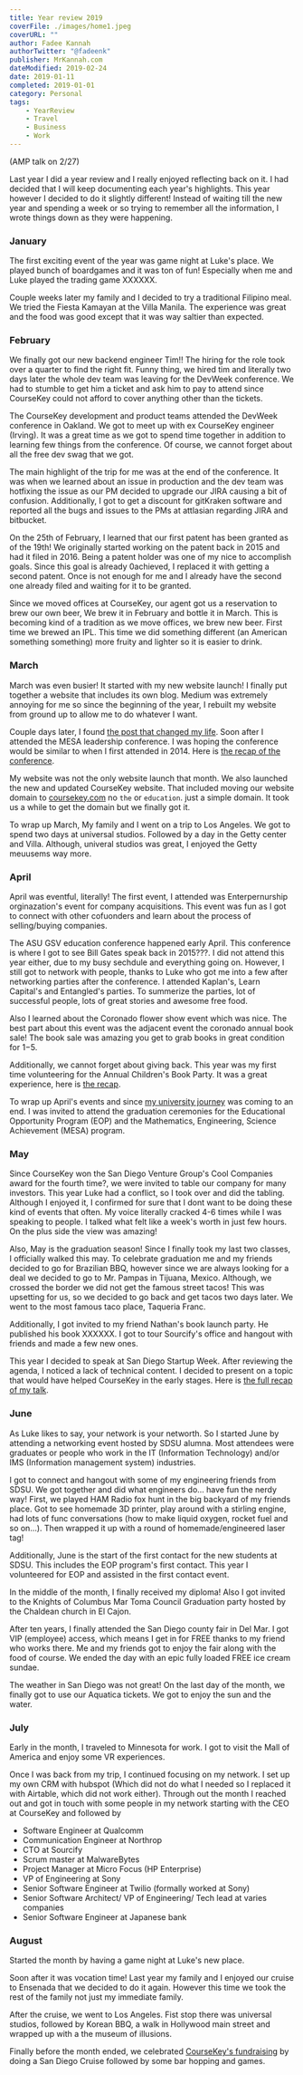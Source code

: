 ---
title: Year review 2019
coverFile: ./images/home1.jpeg
coverURL: ""
author: Fadee Kannah
authorTwitter: "@fadeenk"
publisher: MrKannah.com
dateModified: 2019-02-24
date: 2019-01-11
completed: 2019-01-01
category: Personal
tags:
    - YearReview
    - Travel
    - Business
    - Work
---

(AMP talk on 2/27)

Last year I did a year review and I really enjoyed reflecting back on it. I had decided that I will keep documenting each year's highlights. This year however I decided to do it slightly different! Instead of waiting till the new year and spending a week or so trying to remember all the information, I wrote things down as they were happening.

### January

The first exciting event of the year was game night at Luke's place. We played bunch of boardgames and it was ton of fun! Especially when me and Luke played the trading game XXXXXX. 

Couple weeks later my family and I decided to try a traditional Filipino meal. We tried the Fiesta Kamayan at the Villa Manila. The experience was great and the food was good except that it was way saltier than expected.

### February

We finally got our new backend engineer Tim!! The hiring for the role took over a quarter to find the right fit. Funny thing, we hired tim and literally two days later the whole dev team was leaving for the DevWeek conference. We had to stumble to get him a ticket and ask him to pay to attend since CourseKey could not afford to cover anything other than the tickets.

The CourseKey development and product teams attended the DevWeek conference in Oakland. We got to meet up with ex CourseKey engineer (Irving). It was a great time as we got to spend time together in addition to learning few things from the conference. Of course, we cannot forget about all the free dev swag that we got. 

The main highlight of the trip for me was at the end of the conference. It was when we learned about an issue in production and the dev team was hotfixing the issue as our PM decided to upgrade our JIRA causing a bit of confusion. Additionally, I got to get a discount for gitKraken software and reported all the bugs and issues to the PMs at attlasian regarding JIRA and bitbucket.

On the 25th of February, I learned that our first patent has been granted as of the 19th! We originally started working on the patent back in 2015 and had it filed in 2016. Being a patent holder was one of my nice to accomplish goals. Since this goal is already 0achieved, I replaced it with getting a second patent. Once is not enough for me and I already have the second one already filed and waiting for it to be granted. 

Since we moved offices at CourseKey, our agent got us a reservation to brew our own beer, We brew it in February and bottle it in March. This is becoming kind of a tradition as we move offices, we brew new beer. First time we brewed an IPL. This time we did something different (an American something something) more fruity and lighter so it is easier to drink.

### March

March was even busier! It started with my new website launch! I finally put together a website that includes its own blog. Medium was extremely annoying for me so since the beginning of the year, I rebuilt my website from ground up to allow me to do whatever I want. 

Couple days later, I found [the post that changed my life](). Soon after I attended the MESA leadership conference. I was hoping the conference would be similar to when I first attended in 2014. Here is [the recap of the conference]().

My website was not the only website launch that month. We also launched the new and updated CourseKey website. That included moving our website domain to [coursekey.com]() no `the` or `education`. just a simple domain. It took us a while to get the domain but we finally got it.

To wrap up March, My family and I went on a trip to Los Angeles. We got to spend two days at universal studios. Followed by a day in the Getty center and Villa. Although, univeral studios was great, I enjoyed the Getty meuusems way more. 

### April

April was eventful, literally! The first event, I attended was Enterpernurship orginazation's event for company acquisitions. This event was fun as I got to connect with other cofuonders and learn about the process of selling/buying companies.

The ASU GSV education conference happened early April. This conference is where I got to see Bill Gates speak back in 2015???. I did not attend this year either, due to my busy sechdule and everything going on. However, I still got to network with people, thanks to Luke who got me into a few after networking parties after the conference. I attended Kaplan's, Learn Capital's and Entangled's parties. To summerize the parties, lot of successful people, lots of great stories and awesome free food.

Also I learned about the Coronado flower show event which was nice. The best part about this event was the adjacent event the coronado annual book sale! The book sale was amazing you get to grab books in great condition for $1-$5. 

Additionally, we cannot forget about giving back. This year was my first time volunteering for the Annual Children's Book Party. It was a great experience, here is [the recap]().

To wrap up April's events and since [my university journey]() was coming to an end. I was invited to attend the graduation ceremonies for the Educational Opportunity Program (EOP) and the Mathematics, Engineering, Science Achievement (MESA) program.

### May

Since CourseKey won the San Diego Venture Group's Cool Companies award for the fourth time?, we were invited to table our company for many investors. This year Luke had a conflict, so I took over and did the tabling. Although I enjoyed it, I confirmed for sure that I dont want to be doing these kind of events that often. My voice literally cracked 4-6 times while I was speaking to people. I talked what felt like a week's worth in just few hours. On the plus side the view was amazing!

Also, May is the graduation season! Since I finally took my last two classes, I officially walked this may. To celebrate graduation me and my friends decided to go for Brazilian BBQ, however since we are always looking for a deal we decided to go to Mr. Pampas in Tijuana, Mexico. Although, we crossed the border we did not get the famous street tacos! This was upsetting for us, so we decided to go back and get tacos two days later. We went to the most famous taco place, Taqueria Franc.

Additionally, I got invited to my friend Nathan's book launch party. He published his book XXXXXX. I got to tour Sourcify's office and hangout with friends and made a few new ones. 

This year I decided to speak at San Diego Startup Week. After reviewing the agenda, I noticed a lack of technical content. I decided to present on a topic that would have helped CourseKey in the early stages. Here is [the full recap of my talk]().


### June

As Luke likes to say, your network is your networth. So I started June by attending a networking event hosted by SDSU alumna. Most attendees were graduates or people who work in the IT (Information Technology) and/or IMS (Information management system) industries.

I got to connect and hangout with some of my engineering friends from SDSU. We got together and did what engineers do... have fun the nerdy way! First, we played HAM Radio fox hunt in the big backyard of my friends place. Got to see homemade 3D printer, play around with a stirling engine, had lots of func conversations (how to make liquid oxygen, rocket fuel and so on...). Then wrapped it up with a round of homemade/engineered laser tag!

Additionally, June is the start of the first contact for the new students at SDSU. This includes the EOP program's first contact. This year I volunteered for EOP and assisted in the first contact event.

In the middle of the month, I finally received my diploma! Also I got invited to the Knights of Columbus Mar Toma Council Graduation party hosted by the Chaldean church in El Cajon.

After ten years, I finally attended the San Diego county fair in Del Mar. I got VIP (employee) access, which means I get in for FREE thanks to my friend who works there. Me and my friends got to enjoy the fair along with the food of course. We ended the day with an epic fully loaded FREE ice cream sundae. 

The weather in San Diego was not great! On the last day of the month, we finally got to use our Aquatica tickets. We got to enjoy the sun and the water.


### July

Early in the month, I traveled to Minnesota for work. I got to visit the Mall of America and enjoy some VR experiences. 

Once I was back from my trip, I continued focusing on my network. I set up my own CRM with hubspot (Which did not do what I needed so I replaced it with Airtable, which did not work either). Through out the month I reached out and got in touch with some people in my network starting with the CEO at CourseKey and followed by
- Software Engineer at Qualcomm
- Communication Engineer at Northrop
- CTO at Sourcify
- Scrum master at MalwareBytes
- Project Manager at Micro Focus (HP Enterprise)
- VP of Engineering at Sony
- Senior Software Engineer at Twilio (formally worked at Sony)
- Senior Software Architect/ VP of Engineering/ Tech lead at varies companies
- Senior Software Engineer at Japanese bank

### August 
Started the month by having a game night at Luke's new place. 

Soon after it was vocation time! Last year my family and I enjoyed our cruise to Ensenada that we decided to do it again. However this time we took the rest of the family not just my immediate family.

After the cruise, we went to Los Angeles. Fist stop there was universal studios, followed by Korean BBQ, a walk in Hollywood main street and wrapped up with a the museum of illusions.

Finally before the month ended, we celebrated [CourseKey's fundraising](https://www.edsurge.com/news/2019-07-31-coursekey-raises-5-million-to-digitize-the-college-classroom?fbclid=IwAR1rcIyqOuT9ANl7LCENqRgDjKaAt7q4h_YYEJhmAJRv8ctWfaQKCyjVvRo) by doing a San Diego Cruise followed by some bar hopping and games.
